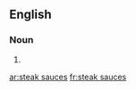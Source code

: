 ==English==

===Noun===
{{head|en|noun plural form|head=[[steak]] [[sauce]]s}}

# {{plural of|steak sauce|lang=en}}

[[ar:steak sauces]]
[[fr:steak sauces]]